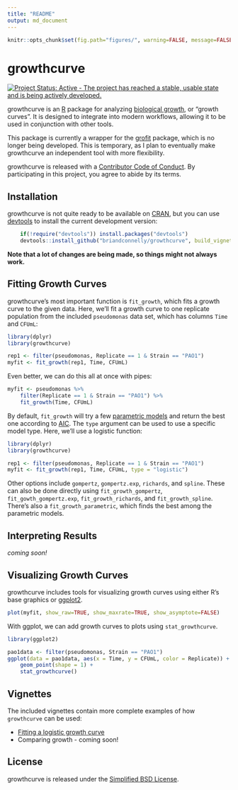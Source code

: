 ```yaml
---
title: "README"
output: md_document
---
```


```r
knitr::opts_chunk$set(fig.path="figures/", warning=FALSE, message=FALSE, error=FALSE)
``` 

# growthcurve

[![Project Status: Active - The project has reached a stable, usable state and is being actively developed.](http://www.repostatus.org/badges/latest/active.svg)](http://www.repostatus.org/#active)

growthcurve is an [R](http://r-project.org) package for analyzing [biological growth](https://en.wikipedia.org/wiki/Bacterial_growth), or "growth curves".
It is designed to integrate into modern workflows, allowing it to be used in conjunction with other tools.

This package is currently a wrapper for the [grofit](http://cran.r-project.org/web/packages/grofit/index.html) package, which is no longer being developed.
This is temporary, as I plan to eventually make growthcurve an independent tool with more flexibility.

growthcurve is released with a [Contributor Code of Conduct](CONDUCT.md).
By participating in this project, you agree to abide by its terms.


## Installation

growthcurve is not quite ready to be available on [CRAN](http://cran.r-project.org), but you can use [devtools](http://cran.r-project.org/web/packages/devtools/index.html) to install the current development version:

```r
    if(!require("devtools")) install.packages("devtools")
    devtools::install_github("briandconnelly/growthcurve", build_vignettes=TRUE)
```
    
**Note that a lot of changes are being made, so things might not always work.**


## Fitting Growth Curves

growthcurve's most important function is `fit_growth`, which fits a growth curve to the given data.
Here, we'll fit a growth curve to one replicate population from the included `pseudomonas` data set, which has columns `Time` and `CFUmL`:

```r
library(dplyr)
library(growthcurve)

rep1 <- filter(pseudomonas, Replicate == 1 & Strain == "PAO1")
myfit <- fit_growth(rep1, Time, CFUmL)
```

Even better, we can do this all at once with pipes:

```r
myfit <- pseudomonas %>%
    filter(Replicate == 1 & Strain == "PAO1") %>%
    fit_growth(Time, CFUmL)
```


By default, `fit_growth` will try a few [parametric models](https://en.wikipedia.org/wiki/Parametric_model) and return the best one according to [AIC](https://en.wikipedia.org/wiki/Akaike_information_criterion).
The `type` argument can be used to use a specific model type.
Here, we'll use a logistic function:

```r
library(dplyr)
library(growthcurve)

rep1 <- filter(pseudomonas, Replicate == 1 & Strain == "PAO1")
myfit <- fit_growth(rep1, Time, CFUmL, type = "logistic")
```

Other options include `gompertz`, `gompertz.exp`, `richards`, and `spline`.
These can also be done directly using `fit_growth_gompertz`, `fit_gowth_gompertz.exp`, `fit_growth_richards`, and `fit_growth_spline`.
There's also a `fit_growth_parametric`, which finds the best among the parametric models.

## Interpreting Results

*coming soon!*


## Visualizing Growth Curves

growthcurve includes tools for visualizing growth curves using either R's base graphics or [ggplot2](https://cran.r-project.org/web/packages/ggplot2/index.html).

```r
plot(myfit, show_raw=TRUE, show_maxrate=TRUE, show_asymptote=FALSE)
```

With ggplot, we can add growth curves to plots using `stat_growthcurve`.

```r
library(ggplot2)

pao1data <- filter(pseudomonas, Strain == "PAO1")
ggplot(data = pao1data, aes(x = Time, y = CFUmL, color = Replicate)) +
    geom_point(shape = 1) +
    stat_growthcurve()
```


## Vignettes

The included vignettes contain more complete examples of how `growthcurve` can
be used:

* [Fitting a logistic growth curve](vignettes/logistic-growth.Rmd)
* Comparing growth - coming soon!


## License

growthcurve is released under the [Simplified BSD License](https://opensource.org/licenses/BSD-2-Clause).
